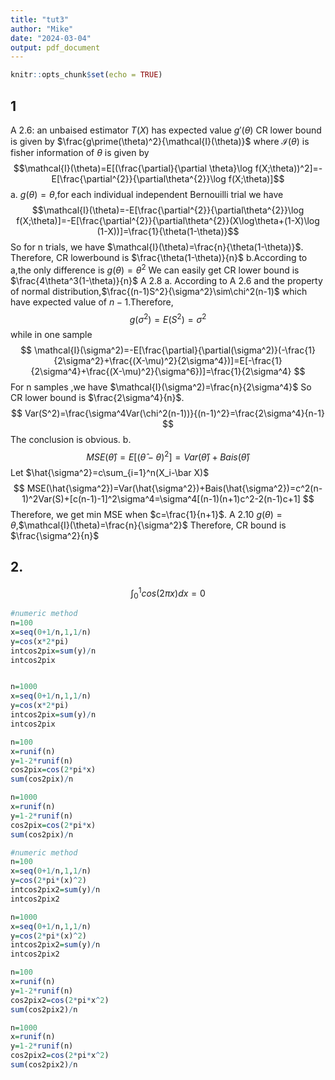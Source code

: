 ```yaml
---
title: "tut3"
author: "Mike"
date: "2024-03-04"
output: pdf_document
---
```


```r
knitr::opts_chunk$set(echo = TRUE)
```

## 1
A 2.6:
an unbaised estimator $T(X)$ has expected value $g\prime(\theta)$
CR lower bound is given by $\frac{g\prime(\theta)^2}{\mathcal{I}(\theta)}$
where $\mathcal{I}(\theta)$ is fisher information of $\theta$ is given by $$\mathcal{I}(\theta)=E[(\frac{\partial}{\partial \theta}\log f(X;\theta))^2]=-E[\frac{\partial^{2}}{\partial\theta^{2}}\log f(X;\theta)]$$
a. $g(\theta)=\theta$,for each individual independent Bernouilli trial we have 
$$\mathcal{I}(\theta)=-E[\frac{\partial^{2}}{\partial\theta^{2}}\log f(X;\theta)]=-E[\frac{\partial^{2}}{\partial\theta^{2}}(X\log\theta+(1-X)\log (1-X))]=\frac{1}{\theta(1-\theta)}$$
So for n trials, we have $\mathcal{I}(\theta)=\frac{n}{\theta(1-\theta)}$.
Therefore, CR lowerbound is $\frac{\theta(1-\theta)}{n}$
b.According to a,the only difference is $g(\theta)=\theta^2$ We can easily get CR lower bound is $\frac{4\theta^3(1-\theta)}{n}$
A 2.8
a. According to A 2.6 and the property of normal distribution,$\frac{(n-1)S^2}{\sigma^2}\sim\chi^2(n-1)$ which have expected value of $n-1$.Therefore,
$$
g(\sigma^2)=E(S^2)=\sigma^2
$$
while in one sample
$$
\mathcal{I}(\sigma^2)=-E[\frac{\partial}{\partial(\sigma^2)}(-\frac{1}{2\sigma^2}+\frac{(X-\mu)^2}{2\sigma^4})]=E[-\frac{1}{2\sigma^4}+\frac{(X-\mu)^2}{\sigma^6})]=\frac{1}{2\sigma^4}
$$
For n samples ,we have $\mathcal{I}(\sigma^2)=\frac{n}{2\sigma^4}$
So CR lower bound is $\frac{2\sigma^4}{n}$.
$$
Var(S^2)=\frac{\sigma^4Var(\chi^2(n-1))}{(n-1)^2}=\frac{2\sigma^4}{n-1}
$$
The conclusion is obvious.
b.
$$
MSE(\hat\theta)=E[(\hat\theta-\theta)^2]=Var(\hat\theta)+Bais(\hat\theta)
$$
Let $\hat{\sigma^2}=c\sum_{i=1}^n(X_i-\bar X)$
$$
MSE(\hat{\sigma^2})=Var(\hat{\sigma^2})+Bais(\hat{\sigma^2})=c^2(n-1)^2Var(S)+[c(n-1)-1]^2\sigma^4=\sigma^4[(n-1)(n+1)c^2-2(n-1)c+1]
$$
Therefore, we get min MSE when $c=\frac{1}{n+1}$.
A 2.10
$g(\theta)=\theta$,$\mathcal{I}(\theta)=\frac{n}{\sigma^2}$
Therefore, CR bound is $\frac{\sigma^2}{n}$

## 2.
$$
\int_0^1cos(2\pi x)dx=0
$$
```r
#numeric method
n=100
x=seq(0+1/n,1,1/n)
y=cos(x*2*pi)
intcos2pix=sum(y)/n
intcos2pix


n=1000
x=seq(0+1/n,1,1/n)
y=cos(x*2*pi)
intcos2pix=sum(y)/n
intcos2pix

```


```r
n=100
x=runif(n)
y=1-2*runif(n)
cos2pix=cos(2*pi*x)
sum(cos2pix)/n

n=1000
x=runif(n)
y=1-2*runif(n)
cos2pix=cos(2*pi*x)
sum(cos2pix)/n
```
```r
#numeric method
n=100
x=seq(0+1/n,1,1/n)
y=cos(2*pi*(x)^2)
intcos2pix2=sum(y)/n
intcos2pix2

n=1000
x=seq(0+1/n,1,1/n)
y=cos(2*pi*(x)^2)
intcos2pix2=sum(y)/n
intcos2pix2

```

```r
n=100
x=runif(n)
y=1-2*runif(n)
cos2pix2=cos(2*pi*x^2)
sum(cos2pix2)/n

n=1000
x=runif(n)
y=1-2*runif(n)
cos2pix2=cos(2*pi*x^2)
sum(cos2pix2)/n
```



